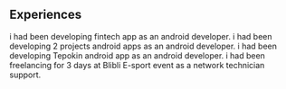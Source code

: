 ## Experiences

<ProjectCard title="Android Developer at KSPSB" link="https://www.linkedin.com/in/vario-nabil-ramadhan-58a68b148/" bg="linear-gradient(to right, #D4145A 0%, #FBB03B 100%)">
i had been developing fintech app as an android developer.
</ProjectCard>
<ProjectCard title="Android Frontend Developer at Creative Devologi" link="https://www.linkedin.com/in/vario-nabil-ramadhan-58a68b148/" bg="linear-gradient(to right, #662d8c 0%, #ed1e79 100%)">
i had been developing 2 projects android apps as an android developer. 
</ProjectCard>
<ProjectCard title="Android Developer at Tepokin" link="https://www.linkedin.com/in/vario-nabil-ramadhan-58a68b148/" bg="linear-gradient(to right, #049444 0%, #f6ec22 100%)">
i had been developing Tepokin android app as an android developer.
</ProjectCard>
<ProjectCard title="Network Technician Support at Aksimaya" link="https://www.linkedin.com/in/vario-nabil-ramadhan-58a68b148/" bg="linear-gradient(to right, #d386ff 0%, #05fcee 100%)">
i had been freelancing for 3 days at Blibli E-sport event as a network technician support.
</ProjectCard>